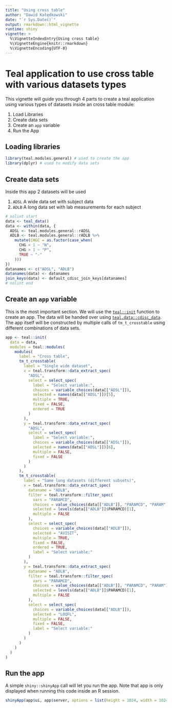 ```yaml
---
title: "Using cross table"
author: "Dawid Kałędkowski"
date: "`r Sys.Date()`"
output: rmarkdown::html_vignette
runtime: shiny
vignette: >
  %\VignetteIndexEntry{Using cross table}
  %\VignetteEngine{knitr::rmarkdown}
  %\VignetteEncoding{UTF-8}
---
```


# Teal application to use cross table with various datasets types

This vignette will guide you through 4 parts to create a teal application using
various types of datasets inside an cross table module:

1. Load Libraries
2. Create data sets
3. Create an `app` variable
4. Run the App

## Loading libraries

```r
library(teal.modules.general) # used to create the app
library(dplyr) # used to modify data sets
```

## Create data sets

Inside this app 2 datasets will be used

1. `ADSL` A wide data set with subject data
2. `ADLB` A long data set with lab measurements for each subject

```r
# nolint start
data <- teal_data()
data <- within(data, {
  ADSL <- teal.modules.general::rADSL
  ADLB <- teal.modules.general::rADLB %>%
    mutate(CHGC = as.factor(case_when(
      CHG < 1 ~ "N",
      CHG > 1 ~ "P",
      TRUE ~ "-"
    )))
})
datanames <- c("ADSL", "ADLB")
datanames(data) <- datanames
join_keys(data) <- default_cdisc_join_keys[datanames]
# nolint end
```

## Create an `app` variable

This is the most important section. We will use the [`teal::init`](https://insightsengineering.github.io/teal/reference/init) function to
create an app. The data will be handed over using [`teal.data::cdisc_data`](https://insightsengineering.github.io/teal.data/reference/cdisc_data). The app
itself will be constructed by multiple calls of `tm_t_crosstable` using different
combinations of data sets.

```r
app <- teal::init(
  data = data,
  modules = teal::modules(
    modules(
      label = "Cross table",
      tm_t_crosstable(
        label = "Single wide dataset",
        x = teal.transform::data_extract_spec(
          "ADSL",
          select = select_spec(
            label = "Select variable:",
            choices = variable_choices(data[["ADSL"]]),
            selected = names(data[["ADSL"]])[5],
            multiple = TRUE,
            fixed = FALSE,
            ordered = TRUE
          )
        ),
        y = teal.transform::data_extract_spec(
          "ADSL",
          select = select_spec(
            label = "Select variable:",
            choices = variable_choices(data[["ADSL"]]),
            selected = names(data[["ADSL"]])[6],
            multiple = FALSE,
            fixed = FALSE
          )
        )
      ),
      tm_t_crosstable(
        label = "Same long datasets (different subsets)",
        x = teal.transform::data_extract_spec(
          dataname = "ADLB",
          filter = teal.transform::filter_spec(
            vars = "PARAMCD",
            choices = value_choices(data[["ADLB"]], "PARAMCD", "PARAM"),
            selected = levels(data[["ADLB"]]$PARAMCD)[1],
            multiple = FALSE
          ),
          select = select_spec(
            choices = variable_choices(data[["ADLB"]]),
            selected = "AVISIT",
            multiple = TRUE,
            fixed = FALSE,
            ordered = TRUE,
            label = "Select variable:"
          )
        ),
        y = teal.transform::data_extract_spec(
          dataname = "ADLB",
          filter = teal.transform::filter_spec(
            vars = "PARAMCD",
            choices = value_choices(data[["ADLB"]], "PARAMCD", "PARAM"),
            selected = levels(data[["ADLB"]]$PARAMCD)[1],
            multiple = FALSE
          ),
          select = select_spec(
            choices = variable_choices(data[["ADLB"]]),
            selected = "LOQFL",
            multiple = FALSE,
            fixed = FALSE,
            label = "Select variable:"
          )
        )
      )
    )
  )
)
```

## Run the app

A simple `shiny::shinyApp` call will let you run the app.
Note that app is only displayed when running this code inside an R session.

```r
shinyApp(app$ui, app$server, options = list(height = 1024, width = 1024))
```
